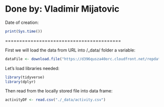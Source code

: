 Done by: Vladimir Mijatovic
=========================================

Date of creation:
```r
print(Sys.time())
```


=========================================

First we will load the data from URL into /_data/ folder a variable:

```r
dataFile <- download.file("https://d396qusza40orc.cloudfront.net/repdata%2Fdata%2Factivity.zip", "./_data/ActivityMonitoringData.txt")

```

Let's load libraries needed:
```r
library(tidyverse)
library(dplyr)

```



Then read from the locally stored file into data frame:

```r

activityDF <- read.csv("./_data/activity.csv")


```





